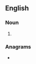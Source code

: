 ==English==

===Noun===
{{head|en|noun plural form}}

# {{plural of|outset|lang=en}}

===Anagrams===
* {{anagrams|en|a=eossttu|Stoutes|setouts|sets out}}